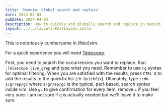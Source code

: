 ```yaml
---
title: 'Neovim: Global search and replace'
date: 2024-04-03
pubDate: 2024-04-03
description: How to quickly and globally search and replace in neovim
layout: ../../layouts/PostLayout.astro
---
```


This is notoriously cumbersome in (Neo)vim.

For a quick experience you will need [Telescope](https://github.com/nvim-telescope/telescope.nvim).

First, you need to search the occurrencies you want to replace. Run `:Telescope live_grep` and type what you need. Remember to use `rg` syntax for optimal filtering.
When you are satisfied with the results, press `CTRL-Q` to add the results to the quickfix list (`:h Quickfix`).
Ultimately, type `:cdo s/gr/ep/gc` where `s/gr/ep/gc` is the typical, perl-based, search syntax inside vim. Use `gc` to give confirmation for every item, remove `c` if you feel very sure. I am not sure if `g` is actually needed but we'll leave it to make sure.
